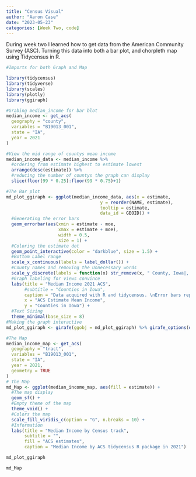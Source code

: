 ```yaml
---
title: "Census Visual"
author: "Aaron Case"
date: "2023-05-23"
categories: [Week Two, code]
---
```


During week two I learned how to get data from the American Community Survey (ASC). Turning this data into both a bar plot, and chorpleth map using Tidycensus in R.

```r
#Imports for both Graph and Map

library(tidycensus)
library(tidyverse)
library(scales)
library(plotly)
library(ggiraph)

#Grabing median_income for bar blot
median_income <- get_acs(
  geography = "county",
  variables = "B19013_001",
  state = "IA", 
  year = 2021
)

#View the mid range of countys mean income
median_income_data <- median_income %>%
  #ordering from estimate highest to estimate lowest
  arrange(desc(estimate)) %>%
  #reducing the number of countys the graph can display
  slice(floor(99 * 0.25):floor(99 * 0.75)+1)

#The Bar plot
md_plot_ggiraph <- ggplot(median_income_data, aes(x = estimate, 
                                    y = reorder(NAME, estimate),
                                    tooltip = estimate,
                                    data_id = GEOID)) +
  #Generating the error bars
  geom_errorbar(aes(xmin = estimate - moe, 
                    xmax = estimate + moe),
                    width = 0.5, 
                    size = 1) + 
  #Coloring the estimate dot 
  geom_point_interactive(color = "darkblue", size = 1.5) +
  #Bottom Label range
  scale_x_continuous(labels = label_dollar()) + 
  #County names and removing the Unnecessary words
  scale_y_discrete(labels = function(x) str_remove(x, " County, Iowa|, Iowa")) +
  #Graph labeling for views convince 
  labs(title = "Median Income 2021 ACS",
       #subtitle = "Counties in Iowa",
       caption = "Data acquired with R and tidycensus. \nError bars represent margin of error around estimates of Median income.",
       x = "ACS Estimate Mean Income",
       y = "Counties in Iowa") + 
  #Text Sizing
  theme_minimal(base_size = 8)
#Making the graph interactive
md_plot_ggiraph <- girafe(ggobj = md_plot_ggiraph) %>% girafe_options(opts_hover(css = "fill:purple;"))

#The Map
median_income_map <- get_acs(
  geography = "tract",
  variables = "B19013_001",
  state = "IA",
  year = 2021,
  geometry = TRUE
)
# The Map
md_Map <- ggplot(median_income_map, aes(fill = estimate)) + 
  #The map display
  geom_sf() + 
  #Empty theme of the map
  theme_void() + 
  #Colors the map 
  scale_fill_viridis_c(option = "G", n.breaks = 10) + 
  #Information
  labs(title = "Median Income by Census track",
       subtitle = "",
       fill = "ACS estimates",
       caption = "Median Income by ACS tidycensus R package in 2021")

```

```r
md_plot_ggiraph
```

```r
md_Map
```
